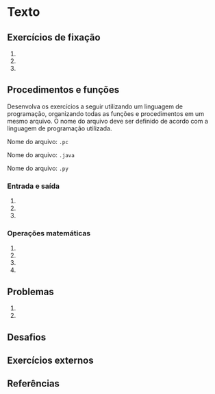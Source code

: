 

# Texto

## Exercícios de fixação 

1. 

1. 

1. 

   
## Procedimentos e funções

Desenvolva os exercícios a seguir utilizando um linguagem de programação, organizando todas as funções e procedimentos em um mesmo arquivo. O nome do arquivo deve ser definido de acordo com a linguagem de programação utilizada.

<Tabs groupId='language'>
  <TabItem value="pseudocodigo" label="Pseudocódigo" default>

  Nome do arquivo: `.pc`

  </TabItem>
  <TabItem value="java" label="Java">

  Nome do arquivo: `.java`

  </TabItem>
  <TabItem value="python" label="Python">

 Nome do arquivo: `.py`

  </TabItem>
</Tabs>

### Entrada e saída

1. 

1. 

1. 

### Operações matemáticas

1. 

1. 

1. 

1. 

## Problemas

1. 

1. 


## Desafios

## Exercícios externos


## Referências

